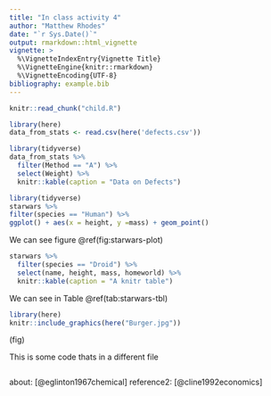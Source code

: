 ---
title: "In class activity 4"
author: "Matthew Rhodes"
date: "`r Sys.Date()`"
output: rmarkdown::html_vignette
vignette: >
  %\VignetteIndexEntry{Vignette Title}
  %\VignetteEngine{knitr::rmarkdown}
  %\VignetteEncoding{UTF-8}
bibliography: example.bib
---

```{r, setup, echo=TRUE, include=TRUE, collapse=FALSE, warning=TRUE}
knitr::read_chunk("child.R")
```


```{r, import-data, cache=TRUE, cache.extra=tools::md5sum('defects.csv')}
library(here)
data_from_stats <- read.csv(here('defects.csv'))
```

```{r, dependson= "import-data"}
library(tidyverse)
data_from_stats %>%
  filter(Method == "A") %>%
  select(Weight) %>%
  knitr::kable(caption = "Data on Defects")
```

```{r, starwars-plot, fig.cap= "A ggplot of starwars stuff"}

library(tidyverse)
starwars %>%
filter(species == "Human") %>%
ggplot() + aes(x = height, y =mass) + geom_point()
```

We can see figure \@ref(fig:starwars-plot)

```{r starwars-tbl}
starwars %>% 
  filter(species == "Droid") %>%
  select(name, height, mass, homeworld) %>%
  knitr::kable(caption = "A knitr table")
```

We can see in Table \@ref(tab:starwars-tbl)

```{r, my-fig, fig.cap=" figure with no code"}
library(here)
knitr::include_graphics(here("Burger.jpg"))

```
\ref(fig)

This is some code thats in a different file
```{r, child-code, eval=TRUE}
```

about: [@eglinton1967chemical]
reference2: [@cline1992economics]